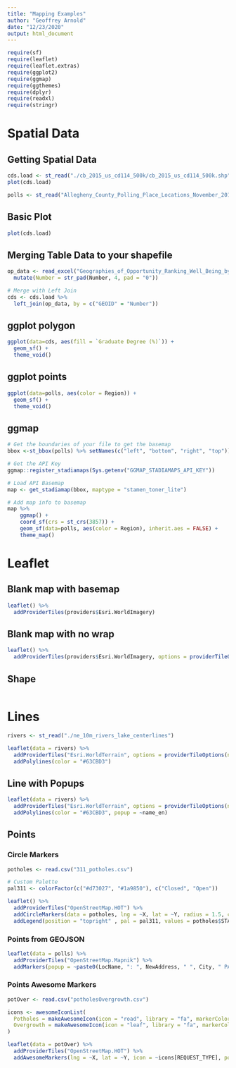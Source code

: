 ```yaml
---
title: "Mapping Examples"
author: "Geoffrey Arnold"
date: "12/23/2020"
output: html_document
---
```



```r
require(sf)
require(leaflet)
require(leaflet.extras)
require(ggplot2)
require(ggmap)
require(ggthemes)
require(dplyr)
require(readxl)
require(stringr)
```
# Spatial Data
## Getting Spatial Data

```r
cds.load <- st_read("./cb_2015_us_cd114_500k/cb_2015_us_cd114_500k.shp")
plot(cds.load)

polls <- st_read("Allegheny_County_Polling_Place_Locations_November_2016.geojson")
```

## Basic Plot
```r
plot(cds.load)
```


## Merging Table Data to your shapefile

```r
op_data <- read_excel("Geographies_of_Opportunity_Ranking_Well_Being_by_Congressional_District_(114th_Congress).xlsx") %>%
  mutate(Number = str_pad(Number, 4, pad = "0"))

# Merge with Left Join
cds <- cds.load %>%
  left_join(op_data, by = c("GEOID" = "Number"))
```

## ggplot polygon

```r
ggplot(data=cds, aes(fill = `Graduate Degree (%)`)) + 
  geom_sf() +
  theme_void()
```

## ggplot points
```r
ggplot(data=polls, aes(color = Region)) + 
  geom_sf() +
  theme_void()
```

## ggmap

```r
# Get the boundaries of your file to get the basemap
bbox <-st_bbox(polls) %>% setNames(c("left", "bottom", "right", "top"))

# Get the API Key
ggmap::register_stadiamaps(Sys.getenv("GGMAP_STADIAMAPS_API_KEY"))

# Load API Basemap
map <- get_stadiamap(bbox, maptype = "stamen_toner_lite")

# Add map info to basemap
map %>% 
	ggmap() +   
	coord_sf(crs = st_crs(3857)) +  
	geom_sf(data=polls, aes(color = Region), inherit.aes = FALSE) +  
	theme_map()
```

# Leaflet
## Blank map with basemap

```r
leaflet() %>%
  addProviderTiles(providers$Esri.WorldImagery)
```

## Blank map with no wrap

```r
leaflet() %>%
  addProviderTiles(providers$Esri.WorldImagery, options = providerTileOptions(noWrap = TRUE))
```

## Shape

```r

```

# Lines

```r
rivers <- st_read("./ne_10m_rivers_lake_centerlines")

leaflet(data = rivers) %>%
  addProviderTiles("Esri.WorldTerrain", options = providerTileOptions(noWrap = TRUE)) %>%
  addPolylines(color = "#63CBD3")
```

## Line with Popups

```r
leaflet(data = rivers) %>%
  addProviderTiles("Esri.WorldTerrain", options = providerTileOptions(noWrap = TRUE)) %>%
  addPolylines(color = "#63CBD3", popup = ~name_en)
```

## Points

### Circle Markers

```r
potholes <- read.csv("311_potholes.csv")

# Custom Palette
pal311 <- colorFactor(c("#d73027", "#1a9850"), c("Closed", "Open"))

leaflet() %>%
  addProviderTiles("OpenStreetMap.HOT") %>%
  addCircleMarkers(data = potholes, lng = ~X, lat = ~Y, radius = 1.5, color = ~pal311(STATUS)) %>%
  addLegend(position = "topright" , pal = pal311, values = potholes$STATUS, title = "Status")
```

### Points from GEOJSON

```r
leaflet(data = polls) %>%
  addProviderTiles("OpenStreetMap.Mapnik") %>%
  addMarkers(popup = ~paste0(LocName, ": ", NewAddress, " ", City, " PA ", Zip))
```

### Points Awesome Markers

```r
potOver <- read.csv("potholesOvergrowth.csv")

icons <- awesomeIconList(
  Potholes = makeAwesomeIcon(icon = "road", library = "fa", markerColor = "gray"),
  Overgrowth = makeAwesomeIcon(icon = "leaf", library = "fa", markerColor = "green")
)

leaflet(data = potOver) %>%
  addProviderTiles("OpenStreetMap.HOT") %>%
  addAwesomeMarkers(lng = ~X, lat = ~Y, icon = ~icons[REQUEST_TYPE], popup = ~REQUEST_TYPE)
```
